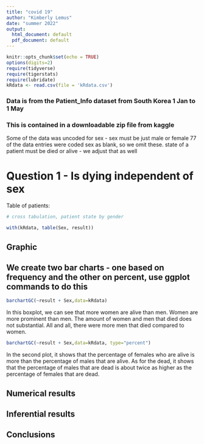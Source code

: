 ```yaml
---
title: "covid 19"
author: "Kimberly Lemus"
date: "summer 2022"
output:
  html_document: default
  pdf_document: default
---
```


```r
knitr::opts_chunk$set(echo = TRUE)
options(digits=2)
require(tidyverse)
require(tigerstats)
require(lubridate)
kRdata <- read.csv(file = 'kRdata.csv')
```
### Data is from the Patient_Info dataset from South Korea 1 Jan to 1 May 
### This is contained in a downloadable zip file from kaggle

Some of the data was uncoded for sex - sex must be just male or female
77 of the data entries were coded sex  as blank, so we omit these.
state of a patient must be died or alive - we adjust that as well   
  
# Question 1 - Is dying independent of sex




Table of patients:
```r

# cross tabulation, patient state by gender

with(kRdata, table(Sex, result))

```
## Graphic

## We create two bar charts - one based on frequency and the other on percent, use ggplot commands to do this

```r
barchartGC(~result + Sex,data=kRdata)
```
In this boxplot, we can see that more women are alive than men. Women are more prominent than men. The amount of women and men that died does not substantial. All and all, there were more men that died compared to women. 

  
```r
barchartGC(~result + Sex,data=kRdata, type="percent")
```

In the second plot, it shows that the percentage of females who are alive is more than the percentage of males that are alive. As for the dead, it shows that the percentage of males that are dead is about twice as higher as the percentage of females that are dead.


  
## Numerical results

 

## Inferential results 









## Conclusions






